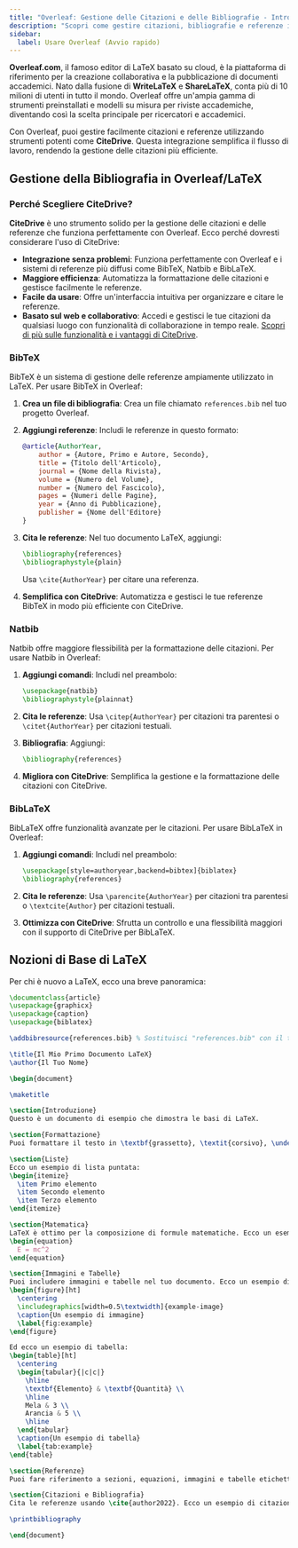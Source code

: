 ```yaml
---
title: "Overleaf: Gestione delle Citazioni e delle Bibliografie - Introduzione alle Bibliografie in LaTeX"
description: "Scopri come gestire citazioni, bibliografie e referenze in Overleaf utilizzando BibTeX, Natbib e BibLaTeX. Inoltre, semplifica il tuo flusso di lavoro con CiteDrive."
sidebar:
  label: Usare Overleaf (Avvio rapido)
---
```



**Overleaf.com**, il famoso editor di LaTeX basato su cloud, è la piattaforma di riferimento per la creazione collaborativa e la pubblicazione di documenti accademici. Nato dalla fusione di **WriteLaTeX** e **ShareLaTeX**, conta più di 10 milioni di utenti in tutto il mondo. Overleaf offre un'ampia gamma di strumenti preinstallati e modelli su misura per riviste accademiche, diventando così la scelta principale per ricercatori e accademici.

Con Overleaf, puoi gestire facilmente citazioni e referenze utilizzando strumenti potenti come **CiteDrive**. Questa integrazione semplifica il flusso di lavoro, rendendo la gestione delle citazioni più efficiente.

<CiteDrive />

## Gestione della Bibliografia in Overleaf/LaTeX

### Perché Scegliere CiteDrive?

**CiteDrive** è uno strumento solido per la gestione delle citazioni e delle referenze che funziona perfettamente con Overleaf. Ecco perché dovresti considerare l'uso di CiteDrive:

- **Integrazione senza problemi**: Funziona perfettamente con Overleaf e i sistemi di referenze più diffusi come BibTeX, Natbib e BibLaTeX.
- **Maggiore efficienza**: Automatizza la formattazione delle citazioni e gestisce facilmente le referenze.
- **Facile da usare**: Offre un'interfaccia intuitiva per organizzare e citare le referenze.
- **Basato sul web e collaborativo**: Accedi e gestisci le tue citazioni da qualsiasi luogo con funzionalità di collaborazione in tempo reale.
[Scopri di più sulle funzionalità e i vantaggi di CiteDrive](https://www.citedrive.com).

### BibTeX

BibTeX è un sistema di gestione delle referenze ampiamente utilizzato in LaTeX. Per usare BibTeX in Overleaf:

1. **Crea un file di bibliografia**: Crea un file chiamato `references.bib` nel tuo progetto Overleaf.
2. **Aggiungi referenze**: Includi le referenze in questo formato:

   ```bibtex
   @article{AuthorYear,
       author = {Autore, Primo e Autore, Secondo},
       title = {Titolo dell'Articolo},
       journal = {Nome della Rivista},
       volume = {Numero del Volume},
       number = {Numero del Fascicolo},
       pages = {Numeri delle Pagine},
       year = {Anno di Pubblicazione},
       publisher = {Nome dell'Editore}
   }
   ```

3. **Cita le referenze**: Nel tuo documento LaTeX, aggiungi:

   ```latex
   \bibliography{references}
   \bibliographystyle{plain}
   ```

   Usa `\cite{AuthorYear}` per citare una referenza.

4. **Semplifica con CiteDrive**: Automatizza e gestisci le tue referenze BibTeX in modo più efficiente con CiteDrive.

### Natbib

Natbib offre maggiore flessibilità per la formattazione delle citazioni. Per usare Natbib in Overleaf:

1. **Aggiungi comandi**: Includi nel preambolo:

   ```latex
   \usepackage{natbib}
   \bibliographystyle{plainnat}
   ```

2. **Cita le referenze**: Usa `\citep{AuthorYear}` per citazioni tra parentesi o `\citet{AuthorYear}` per citazioni testuali.

3. **Bibliografia**: Aggiungi:

   ```latex
   \bibliography{references}
   ```

4. **Migliora con CiteDrive**: Semplifica la gestione e la formattazione delle citazioni con CiteDrive.

### BibLaTeX

BibLaTeX offre funzionalità avanzate per le citazioni. Per usare BibLaTeX in Overleaf:

1. **Aggiungi comandi**: Includi nel preambolo:

   ```latex
   \usepackage[style=authoryear,backend=bibtex]{biblatex}
   \bibliography{references}
   ```

2. **Cita le referenze**: Usa `\parencite{AuthorYear}` per citazioni tra parentesi o `\textcite{Author}` per citazioni testuali.

3. **Ottimizza con CiteDrive**: Sfrutta un controllo e una flessibilità maggiori con il supporto di CiteDrive per BibLaTeX.

## Nozioni di Base di LaTeX

Per chi è nuovo a LaTeX, ecco una breve panoramica:

```latex
\documentclass{article}
\usepackage{graphicx}
\usepackage{caption}
\usepackage{biblatex}

\addbibresource{references.bib} % Sostituisci "references.bib" con il tuo file di bibliografia

\title{Il Mio Primo Documento LaTeX}
\author{Il Tuo Nome}

\begin{document}

\maketitle

\section{Introduzione}
Questo è un documento di esempio che dimostra le basi di LaTeX.

\section{Formattazione}
Puoi formattare il testo in \textbf{grassetto}, \textit{corsivo}, \underline{sottolineato} o in \texttt{carattere a larghezza fissa}.

\section{Liste}
Ecco un esempio di lista puntata:
\begin{itemize}
  \item Primo elemento
  \item Secondo elemento
  \item Terzo elemento
\end{itemize}

\section{Matematica}
LaTeX è ottimo per la composizione di formule matematiche. Ecco un esempio di equazione:
\begin{equation}
  E = mc^2
\end{equation}

\section{Immagini e Tabelle}
Puoi includere immagini e tabelle nel tuo documento. Ecco un esempio di immagine:
\begin{figure}[ht]
  \centering
  \includegraphics[width=0.5\textwidth]{example-image}
  \caption{Un esempio di immagine}
  \label{fig:example}
\end{figure}

Ed ecco un esempio di tabella:
\begin{table}[ht]
  \centering
  \begin{tabular}{|c|c|}
    \hline
    \textbf{Elemento} & \textbf{Quantità} \\
    \hline
    Mela & 3 \\
    Arancia & 5 \\
    \hline
  \end{tabular}
  \caption{Un esempio di tabella}
  \label{tab:example}
\end{table}

\section{Referenze}
Puoi fare riferimento a sezioni, equazioni, immagini e tabelle etichettate. Ad esempio, vedi Figura~\ref{fig:example} e Tabella~\ref{tab:example}.

\section{Citazioni e Bibliografia}
Cita le referenze usando \cite{author2022}. Ecco un esempio di citazione.

\printbibliography

\end{document}
```